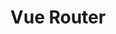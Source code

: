 ---
id: "vue_tf_easy_019"
questionType: "TRUE_FALSE"
title: "Vue Router"
statement: "Vue Router is used for managing application state."
difficulty: "EASY"
category: "Vue"
correctAnswer: false
explanation: "Vue Router handles navigation and routing, not state."
---